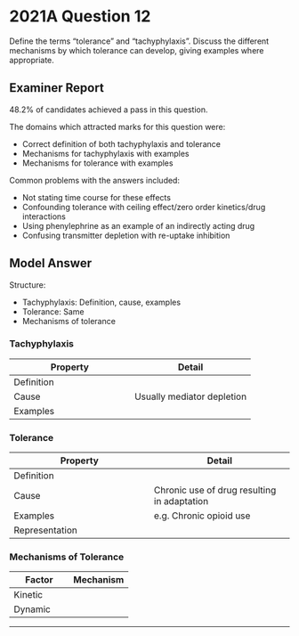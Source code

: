 # 2021A Question 12

Define the terms “tolerance” and “tachyphylaxis”. Discuss the different mechanisms by which tolerance can develop, giving examples where appropriate.


## Examiner Report

48.2% of candidates achieved a pass in this question.


The domains which attracted marks for this question were:

* Correct definition of both tachyphylaxis and tolerance
* Mechanisms for tachyphylaxis with examples
* Mechanisms for tolerance with examples


Common problems with the answers included:

* Not stating time course for these effects
* Confounding tolerance with ceiling effect/zero order kinetics/drug interactions
* Using phenylephrine as an example of an indirectly acting drug
* Confusing transmitter depletion with re-uptake inhibition


## Model Answer

Structure:

- Tachyphylaxis: Definition, cause, examples
- Tolerance: Same
- Mechanisms of tolerance

### Tachyphylaxis


|Property|Detail|
| -- | -- |
|Definition|<p>- Decreased response to a drug with repeated short-term use</p><p>- Usually over minutes to hours</p><p>- Cannot be easily overcome with increased dose</p>|
|Cause|Usually mediator depletion|
|Examples|<p>- Ephedrine: Depletion of NAd at post-ganglionic SNS nerve endings</p><p>- GTN: Depletion of intracellular sulfhydryl groups → ↓ Nitric oxide release</p>|

### Tolerance


|Property|Detail|
| -- | -- |
|Definition|<p>- Decreased duration then decreased magnitude of effect of a given drug dose with long term use</p><p>- Usually over days to weeks</p><p>- Can be overcome with increased dose</p>|
|Cause| Chronic use of drug resulting in adaptation|
|Examples| e.g. Chronic opioid use|
|Representation|<p>Right shift log(dose) – response curve</p><p><img src="resources/fatex.svg"></p>|

### Mechanisms of Tolerance


|Factor|Mechanism|
| -- | -- |
|Kinetic|<p>- Absorption/metabolism</p><p>&emsp;- e.g. Alcohol → Induce alcohol dehydrogenase, acetaldehyde dehydrogenase</p><p>- Distribution:</p><p>&emsp;- e.g. ↑ P-glycoprotein-mediated efflux of opioids</p>|
|Dynamic|<p>- ↓ Receptor number</p><p>&emsp;- e.g. Salbutamol at β~2~ adrenoceptor</p><p>&emsp;- Phosphorylate ICF carboxyl terminal → Β-arrestin binds → Internalize & destroy</p><p>- ↓ Receptor affinity</p><p>&emsp;- e.g. Contributes to insulin resistance</p><p>- ↓ ICF signal transduction</p><p>&emsp;- e.g. Morphine at mu receptor</p><p>&emsp;- Upregulation of cAMP system → ↓ Effect of Gi G protein coupled receptor activation</p><p>- Altered ion conductance</p><p>&emsp;- e.g. Suxamethonium phase 2 blockade</p><p>&emsp;- Phosphorylation of tyrosine residues → Conformational change</p><p>- Neuroplasticity:</p><p>&emsp;- e.g. Cocaine effect on basal ganglia</p><p>&emsp;- ↓ Euphoria</p><p>- Upregulation of antagonistic mechanism</p>|


--- 

 